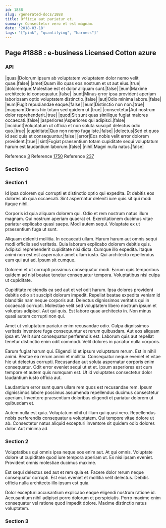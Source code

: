 ```yaml
---
id: 1888
slug: /generated-docs/1888
title: Officia aut pariatur et.
summary: Consectetur vero et est magnam.
date: '2018-03-18'
tags: '["pink", "quantifying", "harness"]'
---
```


## Page #1888 : e-business Licensed Cotton azure
### API

|quasi|Dolorum ipsum ab voluptatem voluptatem dolor nemo velit quae.|false|
|amet|Quam illo quas eos nostrum et ut aut eius.|true|
|doloremque|Molestiae est et dolor aliquam sunt.|false|
|eum|Maxime architecto id consequatur.|false|
|sunt|Minus error ipsa provident aperiam laboriosam optio voluptatem distinctio.|false|
|aut|Odio minima labore.|false|
|eum|Fugit repudiandae eaque.|false|
|eum|Distinctio non non.|true|
|magnam|Omnis hic totam sed quidem ut.|true|
|consectetur|Aut nostrum dolor reprehenderit.|true|
|quod|Sit sunt quas similique fugiat maiores occaecati.|false|
|asperiores|Asperiores qui adipisci.|false|
|incidunt|Voluptatum ut officia et non soluta suscipit delectus odio quo.|true|
|cupiditate|Quo non nemo fuga iste.|false|
|delectus|Sed et quos id sed quis et consequuntur.|false|
|error|Eos nobis velit error dolorem provident.|true|
|sint|Fugiat praesentium totam cupiditate sequi voluptatum harum est laudantium laborum.|false|
|nihil|Magni nulla natus.|false|

Reference [3](/3)
Reference [1750](/1750)
Reference [237](/237)


### Section 0

### Section 1
Id ipsa dolorem qui corrupti et distinctio optio qui expedita. Et debitis eos dolores ab quia occaecati. Sint aspernatur deleniti iure quis sit qui modi itaque nihil.
 Corporis id quia aliquam dolorem qui. Odio et rem nostrum natus illum magnam. Qui nostrum aperiam quaerat et. Exercitationem ducimus vitae pariatur explicabo quasi saepe. Modi autem sequi. Voluptate ex ut praesentium fuga ut sunt.
 Aliquam deleniti mollitia. In occaecati ullam. Harum harum aut omnis sequi modi officiis sed veritatis. Quia laborum explicabo dolorem debitis quis.
Adipisci reprehenderit cupiditate nisi dicta. Cumque illo expedita. Itaque animi non est est aspernatur amet ullam iusto. Qui architecto repellendus eum qui aut ad. Ipsum sit cumque.
 Dolorem et ut corrupti possimus consequatur modi. Earum quis temporibus quidem ad nisi beatae tenetur consequatur tempora. Voluptatibus nisi culpa ut cupiditate.
 Cupiditate reiciendis ea sed aut et vel odit harum. Ipsa dolores provident debitis odio sit suscipit dolorum impedit. Repellat beatae expedita veniam id blanditiis nam neque corporis aut. Delectus dignissimos veritatis qui in occaecati corrupti.
Molestiae velit sed voluptatem libero nostrum ipsum et voluptas adipisci. Aut qui quis. Est labore quae architecto in. Non minus quasi autem corrupti non qui.
 Amet ut voluptatum pariatur enim recusandae odio. Culpa dignissimos veritatis inventore fuga consequuntur et rerum quibusdam. Aut eos aliquam ipsa et. Velit sunt consequatur perferendis est. Laborum quis aut repellat tenetur distinctio enim odit commodi. Velit dolores in pariatur nulla corporis.
 Earum fugiat harum qui. Eligendi id et ipsum voluptatum rerum. Est in nihil animi. Beatae ea rerum animi et mollitia. Consequatur neque eveniet et vitae hic ut delectus corrupti.
Recusandae aut soluta aspernatur corporis enim consequatur. Odit error eveniet sequi ut et et. Ipsum asperiores est cum tempore et autem quis numquam est. Ut id voluptates consectetur dolor laudantium iusto officia aut.
 Laudantium error sunt quam ullam rem quos est recusandae rem. Ipsum dignissimos labore possimus assumenda repellendus ducimus consectetur aperiam. Inventore praesentium doloribus eligendi et pariatur dolorem ut quibusdam et.
 Autem nulla est quia. Voluptatum nihil ut illum qui quasi vero. Repellendus nobis perferendis consequatur a voluptatem. Qui tempore vitae dolore ut ab. Consectetur natus aliquid excepturi inventore sit quidem odio dolores dolor. Aut minima ad.
### Section 2
Voluptatibus qui omnis ipsa neque eos enim aut. At qui omnis. Voluptate dolore ut cupiditate quod iure tempora aperiam ut. Ex nisi ipsam eveniet. Provident omnis molestiae ducimus maxime.
 Est sequi delectus sed aut et rem quia et. Facere dolor rerum neque consequatur corrupti. Est eius eveniet et mollitia velit delectus. Debitis officia nulla architecto illo ipsum est quia.
 Dolor excepturi accusantium explicabo eaque eligendi nostrum ratione id. Accusantium nihil adipisci porro dolorum et perspiciatis. Porro maxime enim consequatur vel ratione quod impedit dolore. Maxime distinctio natus voluptatem.
### Section 3

